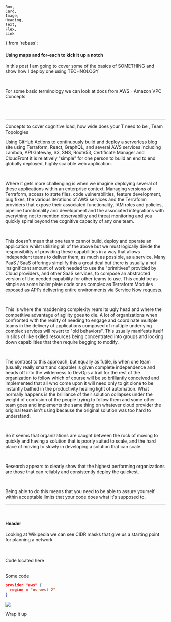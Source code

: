     Box,
    Card,
    Image,
    Heading,
    Text,
    Flex,
    Link
} from 'rebass';



#### Using maps and for-each to kick it up a notch
In this post I am going to cover some of the basics of SOMETHING and show how I deploy one using TECHNOLOGY

<br/>

For some basic terminology we can look at docs from AWS  - <Link href={vpcConcepts} target="_blank">Amazon VPC Concepts</Link>

<br/>
<br/>

---

Concepts to cover cognitive load, how wide does your T need to be , Team Topologies

Using GitHub Actions to continuously build and deploy a serverless blog site using Terraform, React, GraphQL, and several AWS services including Lambda, API Gateway, S3, SNS, Route53, Certificate Manager and CloudFront it is relatively "simple" for one person to build an end to end globally deployed, highly scalable web application.

<br/>

Where it gets more challenging is when we imagine deploying several of these applications within an enterprise context.  Managing versions of Terraform, access to state files, code vulnerabilities, feature development, bug fixes, the various iterations of AWS services and the Terraform providers that expose their associated functionality, IAM roles and policies, pipeline functionality and development and the associated integrations with everything not to mention observability and threat monitoring and you quickly spiral beyond the cognitive capacity of any one team.

<br/>

This doesn't mean that one team cannot build, deploy and operate an application whilst utilizing all of the above but we must logically divide the responsibility of providing these capabilities in a way that allows independent teams to deliver them, as much as possible, as a service.
Many PaaS / SaaS offerings simplify this a great deal but there is usually a not insignificant amount of work needed to use the "primitives" provided by Cloud providers, and other SaaS services, to compose an abstracted version of the needed capability for other teams to use.  This could be as simple as some boiler plate code or as complex as Terraform Modules exposed as API's delivering entire environments via Service Now requests.

<br/>

This is where the maddening complexity rears its ugly head and where the competitive advantage of agility goes to die.  A lot of organizations when confronted with the reality of needing to engage and coordinate multiple teams in the delivery of applications composed of multiple underlying complex services will revert to "old behaviors".  This usually manifests itself in silos of like skilled resources being concentrated into groups and locking down capabilities that then require begging to modify.

<br/>

The contrast to this approach, but equally as futile, is when one team (usually really smart and capable) is given complete independence and heads off into the wilderness to DevOps a trail for the rest of the organization to follow which of course will be so brilliantly conceived and implemented that all who come upon it will need only to git clone to be instantly bathed in the productivity healing light of automation.  What normally happens is the brilliance of their solution collapses under the weight of confusion of the people trying to follow them and some other team goes and implements the same thing on whatever cloud provider the original team isn't using because the original solution was too hard to understand.

<br/>

So it seems that organizations are caught between the rock of moving to quickly and having a solution that is poorly suited to scale, and the hard place of moving to slowly in developing a solution that can scale.

<br/>

Research appears to clearly show that the highest performing organizations are those that can reliably and consistently deploy the quickest.

<br/>

Being able to do this means that you need to be able to assure yourself within acceptable limits that your code does what it's supposed to.


---

<br/>

#### Header
Looking at Wikipedia we can see CIDR masks that give us a starting point for planning a network


<br/>

<br/>

<Link p={4} href={Repo} target="_blank">Code located here</Link>

<br/>
<br/>

Some code
```json
provider "aws" {
  region = "us-west-2"
}
```

<Image p={4} verticalAlign='middle' src="/images/5/frenchy.png" />

Wrap it up

<br/>
